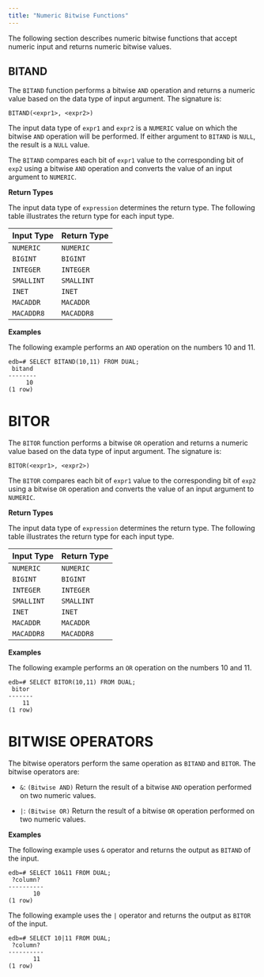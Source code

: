 ```yaml
---
title: "Numeric Bitwise Functions"
---
```


<div id="numeric_functions" class="registered_link"></div>

The following section describes numeric bitwise functions that accept numeric input and returns numeric bitwise values.

## BITAND

The `BITAND` function performs a bitwise `AND` operation and returns a numeric value based on the data type of input argument. The signature is:

```text
BITAND(<expr1>, <expr2>)
```

The input data type of `expr1` and `expr2` is a `NUMERIC` value on which the bitwise `AND` operation will be performed. If either argument to `BITAND` is `NULL`, the result is a `NULL` value.

The `BITAND` compares each bit of `expr1` value to the corresponding bit of `exp2` using a bitwise `AND` operation and converts the value of an input argument to `NUMERIC`.

**Return Types**

The input data type of `expression` determines the return type. The following table illustrates the return type for each input type.

| Input Type  | Return Type |
| ----------- | ----------- |
| `NUMERIC`   | `NUMERIC`   |
| `BIGINT`    | `BIGINT`    |
| `INTEGER`   | `INTEGER`   |
| `SMALLINT`  | `SMALLINT`  |
| `INET`      | `INET`      |
| `MACADDR`   | `MACADDR`   |
| `MACADDR8`  | `MACADDR8`  |

**Examples**

The following example performs an `AND` operation on the numbers 10 and 11.

```text
edb=# SELECT BITAND(10,11) FROM DUAL;
 bitand 
--------
     10
(1 row)
```

# BITOR

The `BITOR` function performs a bitwise `OR` operation and returns a numeric value based on the data type of input argument. The signature is:

```text
BITOR(<expr1>, <expr2>)
```

The `BITOR` compares each bit of `expr1` value to the corresponding bit of `exp2` using a bitwise `OR` operation and converts the value of an input argument to `NUMERIC`.

**Return Types**

The input data type of `expression` determines the return type. The following table illustrates the return type for each input type.

| Input Type  | Return Type |
| ----------- | ----------- |
| `NUMERIC`   | `NUMERIC`   |
| `BIGINT`    | `BIGINT`    |
| `INTEGER`   | `INTEGER`   |
| `SMALLINT`  | `SMALLINT`  |
| `INET`      | `INET`      |
| `MACADDR`   | `MACADDR`   |
| `MACADDR8`  | `MACADDR8`  |

**Examples**

The following example performs an `OR` operation on the numbers 10 and 11.

```text
edb=# SELECT BITOR(10,11) FROM DUAL;
 bitor 
-------
    11
(1 row)
```

# BITWISE OPERATORS

The bitwise operators perform the same operation as `BITAND` and `BITOR`. The bitwise operators are:

-  `&`: `(Bitwise AND)` Return the result of a bitwise `AND` operation performed on two numeric values.

-  `|`: `(Bitwise OR)` Return the result of a bitwise `OR` operation performed on two numeric values.

**Examples**

The following example uses `&` operator and returns the output as `BITAND` of the input.

```text
edb=# SELECT 10&11 FROM DUAL;
 ?column? 
----------
       10
(1 row)
```

The following example uses the `|` operator and returns the output as `BITOR` of the input.

```text
edb=# SELECT 10|11 FROM DUAL;
 ?column? 
----------
       11
(1 row)
```

